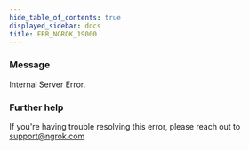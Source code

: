 ```yaml
---
hide_table_of_contents: true
displayed_sidebar: docs
title: ERR_NGROK_19000
---
```


### Message

Internal Server Error.

<ErrorDetails />

### Further help

If you're having trouble resolving this error, please reach out to [support@ngrok.com](mailto:support@ngrok.com?subject=Help%20with%20ERR_NGROK_19000)
